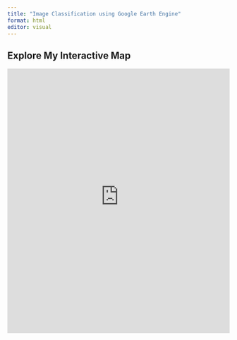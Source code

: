 ```yaml
---
title: "Image Classification using Google Earth Engine"
format: html
editor: visual
---
```


## Explore My Interactive Map

<iframe src="https://code.earthengine.google.com/ffc64b6e0a1c02d53648427a43042c1d"
        width="100%"
        height="600px"
        frameborder="0"
        allowfullscreen>
</iframe>


